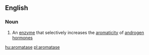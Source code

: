 ==English==

===Noun===
{{wikipedia}}
{{en-noun|s|-}}

# {{enzyme}} An [[enzyme]] that selectively increases the [[aromaticity]] of [[androgen]] [[hormone]]s

[[hu:aromatase]]
[[pl:aromatase]]